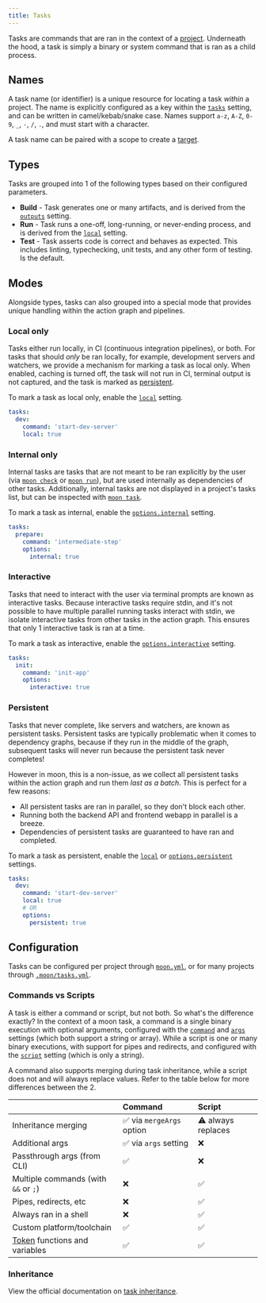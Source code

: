 ```yaml
---
title: Tasks
---
```



Tasks are commands that are ran in the context of a [project](./project). Underneath the hood, a
task is simply a binary or system command that is ran as a child process.

## Names

A task name (or identifier) is a unique resource for locating a task _within_ a project. The name is
explicitly configured as a key within the [`tasks`](../config/project#tasks) setting, and can be
written in camel/kebab/snake case. Names support `a-z`, `A-Z`, `0-9`, `_`, `-`, `/`, `.`, and must
start with a character.

A task name can be paired with a scope to create a [target](./target).

## Types

Tasks are grouped into 1 of the following types based on their configured parameters.

- **Build** - Task generates one or many artifacts, and is derived from the
  [`outputs`](../config/project#outputs) setting.
- **Run** - Task runs a one-off, long-running, or never-ending process, and is derived from the
  [`local`](../config/project#local) setting.
- **Test** - Task asserts code is correct and behaves as expected. This includes linting,
  typechecking, unit tests, and any other form of testing. Is the default.

## Modes

Alongside types, tasks can also grouped into a special mode that provides unique handling within the
action graph and pipelines.

### Local only

Tasks either run locally, in CI (continuous integration pipelines), or both. For tasks that should
_only_ be ran locally, for example, development servers and watchers, we provide a mechanism for
marking a task as local only. When enabled, caching is turned off, the task will not run in CI,
terminal output is not captured, and the task is marked as [persistent](#persistent).

To mark a task as local only, enable the [`local`](../config/project#local) setting.

```yaml title="moon.yml"
tasks:
  dev:
    command: 'start-dev-server'
    local: true
```

### Internal only<VersionLabel version="1.23.0" />

Internal tasks are tasks that are not meant to be ran explicitly by the user (via
[`moon check`](../commands/check) or [`moon run`](../commands/run)), but are used internally as
dependencies of other tasks. Additionally, internal tasks are not displayed in a project's tasks
list, but can be inspected with [`moon task`](../commands/task).

To mark a task as internal, enable the [`options.internal`](../config/project#internal) setting.

```yaml title="moon.yml"
tasks:
  prepare:
    command: 'intermediate-step'
    options:
      internal: true
```

### Interactive<VersionLabel version="1.12.0" />

Tasks that need to interact with the user via terminal prompts are known as interactive tasks.
Because interactive tasks require stdin, and it's not possible to have multiple parallel running
tasks interact with stdin, we isolate interactive tasks from other tasks in the action graph. This
ensures that only 1 interactive task is ran at a time.

To mark a task as interactive, enable the [`options.interactive`](../config/project#interactive)
setting.

```yaml title="moon.yml"
tasks:
  init:
    command: 'init-app'
    options:
      interactive: true
```

### Persistent<VersionLabel version="1.6.0" />

Tasks that never complete, like servers and watchers, are known as persistent tasks. Persistent
tasks are typically problematic when it comes to dependency graphs, because if they run in the
middle of the graph, subsequent tasks will never run because the persistent task never completes!

However in moon, this is a non-issue, as we collect all persistent tasks within the action graph and
run them _last as a batch_. This is perfect for a few reasons:

- All persistent tasks are ran in parallel, so they don't block each other.
- Running both the backend API and frontend webapp in parallel is a breeze.
- Dependencies of persistent tasks are guaranteed to have ran and completed.

To mark a task as persistent, enable the [`local`](../config/project#local) or
[`options.persistent`](../config/project#persistent) settings.

```yaml title="moon.yml"
tasks:
  dev:
    command: 'start-dev-server'
    local: true
    # OR
    options:
      persistent: true
```

## Configuration

Tasks can be configured per project through [`moon.yml`](../config/project), or for many projects
through [`.moon/tasks.yml`](../config/tasks).

### Commands vs Scripts

A task is either a command or script, but not both. So what's the difference exactly? In the context
of a moon task, a command is a single binary execution with optional arguments, configured with the
[`command`](../config/project#command) and [`args`](../config/project#args) settings (which both
support a string or array). While a script is one or many binary executions, with support for pipes
and redirects, and configured with the [`script`](../config/project#script) setting (which is only a
string).

A command also supports merging during task inheritance, while a script does not and will always
replace values. Refer to the table below for more differences between the 2.

|                                          | Command                   | Script             |
| :--------------------------------------- | :------------------------ | :----------------- |
| Inheritance merging                      | ✅ via `mergeArgs` option | ⚠️ always replaces |
| Additional args                          | ✅ via `args` setting     | ❌                 |
| Passthrough args (from CLI)              | ✅                        | ❌                 |
| Multiple commands (with `&&` or `;`)     | ❌                        | ✅                 |
| Pipes, redirects, etc                    | ❌                        | ✅                 |
| Always ran in a shell                    | ❌                        | ✅                 |
| Custom platform/toolchain                | ✅                        | ✅                 |
| [Token](./token) functions and variables | ✅                        | ✅                 |

### Inheritance

View the official documentation on [task inheritance](./task-inheritance).
